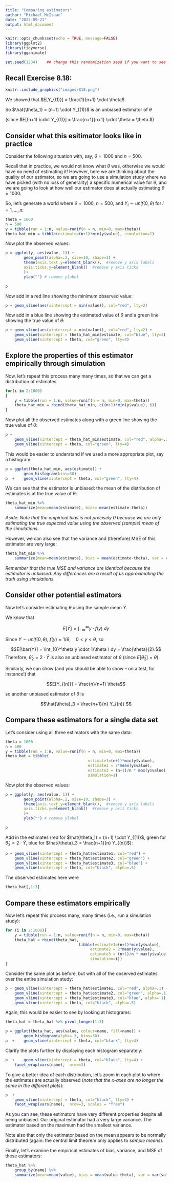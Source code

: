 ```yaml
---
title: "Comparing estimators"
author: "Michael McIsaac"
date: "2022-09-21"
output: html_document
---
```


```r
knitr::opts_chunk$set(echo = TRUE, message=FALSE)
library(ggplot2)
library(tidyverse)
library(gganimate)

set.seed(1234)    ## change this randomization seed if you want to see different results
```

## Recall Exercise 8.18:

```r
knitr::include_graphics("images/818.png")
```

We showed that $E[Y_{(1)}] = \frac{1}{n+1} \cdot \theta$.

So $\hat{\theta_1} = (n+1) \cdot Y_{(1)}$ is an unbiased estimator of $\theta$ 

(since $E[(n+1) \cdot Y_{(1)}] = \frac{n+1}{n+1} \cdot \theta = \theta.$)

## Consider what this esitimator looks like in practice

Consider the following situation with, say, $\theta=1000$ and $n=500$.

Recall that in practice, we would not know what $\theta$ was, otherwise we would have no need of estimating it! 
However, here we are thinking about the quality of our estimator, so we are going to use a simulation study where we have picked (with no loss of generality) a specific numerical value for $\theta$, and we are going to look at how well our estimator does at actually estimating $\theta=1000$. 


So, let's generate a world where $\theta=1000$, $n=500$, and $Y_i \sim unif(0, \theta)$ for $i=1,\ldots, n$:

```r
theta = 1000
n = 500
y = tibble(run = 1:n, value=runif(n = n, min=0, max=theta))
theta_hat_min = tibble(estimate=(n+1)*min(y$value), simulation=1)
```

Now plot the observed values:
```r
p = ggplot(y, aes(value, 1)) +
		geom_point(alpha=.2, size=10, shape=3) + 
		theme(axis.text.y=element_blank(),  #remove y axis labels
        axis.ticks.y=element_blank()  #remove y axis ticks
        )+
		ylab("") # remove ylabel

p
```

Now add in a red line showing the minimum observed value:

```r
p + geom_vline(aes(xintercept = min(value)), col="red", lty=2)
```

Now add in a blue line showing the estimated value of $\theta$ and a green line showing the true value of $\theta$:

```r
p + geom_vline(aes(xintercept = min(value)), col="red", lty=2) +
	geom_vline(xintercept = theta_hat_min$estimate, col="blue", lty=3) +
	geom_vline(xintercept = theta, col="green", lty=4)
```


## Explore the properties of this estimator empirically through simulation

Now, let's repeat this process many many times, so that we can get a distribution of estimates

```r
for(i in 2:1000)
{
	y = tibble(run = 1:n, value=runif(n = n, min=0, max=theta))
	theta_hat_min = rbind(theta_hat_min, c((n+1)*min(y$value), i))
}
```

Now plot all the observed estimates along with a green line showing the true value of $\theta$:
```r
p + 
	geom_vline(xintercept = theta_hat_min$estimate, col="red", alpha=.1) + 	
	geom_vline(xintercept = theta, col="green", lty=4)
```


This would be easier to understand if we used a more appropriate plot, say a histogram:
```r
p = ggplot(theta_hat_min, aes(estimate)) +
		geom_histogram(bins=30)
p  + 	geom_vline(xintercept = theta, col="green", lty=4)
```


We can see that the estimator is unbiased: the mean of the distribution of estimates is at the true value of $\theta$:

```r
theta_hat_min %>% 
	summarize(mean=mean(estimate), bias= mean(estimate-theta))
```

_Aside: Note that the empirical bias is not precisely 0 because we are only estimating the true expected value using the observed (sample) mean of the simulations._


However, we can also see that the variance and (therefore) MSE of this estimator are very large:

```r
theta_hat_min %>%
	summarize(mean=mean(estimate), bias = mean(estimate-theta), var = var(estimate), mse=mean((estimate-theta)^2))
```
_Remember that the true MSE and variance are identical because the estimator is unbiased. Any differences are a result of us approximating the truth using simulations._

## Consider other potential estimators

Now let's consider estimating $\theta$ using the sample mean $\bar{Y}$. 

We know that

$$E[\bar{Y}] = \int_{-\infty}^\infty y \cdot f(y)\  dy$$

Since $Y\sim unif(0, \theta)$,  $f(y)=1/\theta, \quad 0<y<\theta$, so

$$E[\bar{Y}] = \int_{0}^\theta y \cdot 1/\theta \ dy = \frac{\theta}{2}.$$
Therefore, $\hat{\theta}_2 = 2\cdot \bar{Y}$ is also an unbiased estimator of $\theta$ (since $E[\hat{\theta}_2] = \theta$). 


Similarly, we can show (and you should be able to show -- on a test, for instance!) that 

$$E[Y_{(n)}] = \frac{n}{n+1} \theta$$

so another unbiased estimator of $\theta$ is 

$$\hat{\theta}_3 = \frac{n+1}{n} Y_{(n)}.$$ 

## Compare these estimators for a single data set

Let's consider using all three estimators with the same data:

```r
theta = 1000
n = 500
y = tibble(run = 1:n, value=runif(n = n, min=0, max=theta))
theta_hat = tibble(
									estimate1=(n+1)*min(y$value), 
									estimate2 = 2*mean(y$value),
									estimate3 = (n+1)/n * max(y$value),
									simulation=1)
```

Now plot the observed values:
```r
p = ggplot(y, aes(value, 1)) +
		geom_point(alpha=.2, size=10, shape=3) + 
		theme(axis.text.y=element_blank(),  #remove y axis labels
        axis.ticks.y=element_blank()  #remove y axis ticks
        )+
		ylab("") # remove ylabel

p
```

Add in the estimates (red for $\hat{\theta_1} = (n+1) \cdot Y_{(1)}$, green for $\hat{\theta}_2 = 2\cdot \bar{Y}$, blue for $\hat{\theta}_3 = \frac{n+1}{n} Y_{(n)}$): 

```r
p + geom_vline(xintercept = theta_hat$estimate1, col="red") +
	geom_vline(xintercept = theta_hat$estimate2, col="green") +
	geom_vline(xintercept = theta_hat$estimate3, col="blue") + 
	geom_vline(xintercept = theta, col="black", alpha=.5)
```

The observed estimates here were 
```r
theta_hat[,1:3]
```

## Compare these estimators empirically

Now let's repeat this process many, many times (i.e., run a simulation study):
```r
for (i in 2:1000){
	y = tibble(run = 1:n, value=runif(n = n, min=0, max=theta))
	theta_hat = rbind(theta_hat, 
								tibble(estimate1=(n+1)*min(y$value), 
									 estimate2 = 2*mean(y$value),
									 estimate3 = (n+1)/n * max(y$value),
									 simulation=i))
}
```

Consider the same plot as before, but with all of the observed estimates over the entire simulation study:

```r
p + geom_vline(xintercept = theta_hat$estimate1, col="red", alpha=.1) +
	geom_vline(xintercept = theta_hat$estimate2, col="green", alpha=.1) +
	geom_vline(xintercept = theta_hat$estimate3, col="blue", alpha=.1) + 
	geom_vline(xintercept = theta, col="black", alpha=.5)
```

Again, this would be easier to see by looking at histograms:


```r
theta_hat = theta_hat %>% pivot_longer(1:3)

p = ggplot(theta_hat, aes(value, colour=name, fill=name)) +
		geom_histogram(alpha=.3, bins=30)
p  + 	geom_vline(xintercept = theta, col="black", lty=4)
```

Clarify the plots further by displaying each histogram separately:

```r
p  + 	geom_vline(xintercept = theta, col="black", lty=4) + 
	facet_wrap(vars(name),  nrow=3)
```

To give a better idea of each distribution, let's zoom in each plot to where the estimates are actually observed (_note that the x-axes are no longer the same in the different plots_):

```r
p  + 	
	geom_vline(xintercept = theta, col="black", lty=4) + 
	facet_wrap(vars(name),  nrow=3, scales = "free")
```

As you can see, these estimators have very different properties despite all being unbiased. 
Our original estimator had a very large variance.
The estimator based on the maximum had the smallest variance. 

Note also that only the estimator based on the mean appears to be normally distributed (again: the central limit theorem only applies to _sample means_).


Finally, let's examine the empirical estimates of bias, variance, and MSE of these estimators:

```r
theta_hat %>% 
	group_by(name) %>% 
	summarize(mean=mean(value), bias = mean(value-theta), var = var(value), mse=mean((value-theta)^2))
```